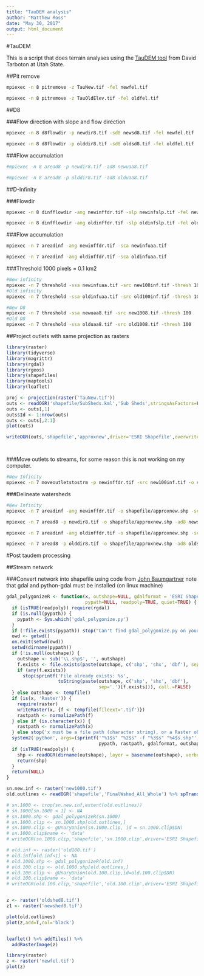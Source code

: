 ```yaml
---
title: "TauDEM analysis"
author: "Matthew Ross"
date: "May 30, 2017"
output: html_document
---
```




#TauDEM

This is a script that does terrain analyses using the [TauDEM tool](http://hydrology.usu.edu/taudem/taudem5/index.html) from David Tarboton at Utah State. 


##Pit remove
```bash
mpiexec -n 8 pitremove -z TauNew.tif -fel newfel.tif

mpiexec -n 8 pitremove -z TauOldElev.tif -fel oldfel.tif
```

##D8 

###Flow direction with slope and flow direction
```bash
mpiexec -n 8 d8flowdir -p newdir8.tif -sd8 newsd8.tif -fel newfel.tif

mpiexec -n 8 d8flowdir -p olddir8.tif -sd8 oldsd8.tif -fel oldfel.tif

```

###Flow accumulation
```bash
#mpiexec -n 8 aread8 -p newdir8.tif -ad8 newuaa8.tif

#mpiexec -n 8 aread8 -p olddir8.tif -ad8 olduaa8.tif
```


##D-Infinity

###Flowdir
```bash
mpiexec -n 8 dinfflowdir -ang newinffdr.tif -slp newinfslp.tif -fel newfel.tif

mpiexec -n 8 dinfflowdir -ang oldinffdr.tif -slp oldinfslp.tif -fel oldfel.tif


```

###Flow accumulation
```bash
mpiexec -n 7 areadinf -ang newinffdr.tif -sca newinfuaa.tif

mpiexec -n 7 areadinf -ang oldinffdr.tif -sca oldinfuaa.tif

```

###Threshold 1000 pixels = 0.1 km2

```bash

#New infinity
mpiexec -n 7 threshold -ssa newinfuaa.tif -src new100inf.tif -thresh 100
#Old infinity 
mpiexec -n 7 threshold -ssa oldinfuaa.tif -src old100inf.tif -thresh 100

#New D8 
mpiexec -n 7 threshold -ssa newuaa8.tif -src new1008.tif -thresh 100
#Old D8
mpiexec -n 7 threshold -ssa olduaa8.tif -src old1008.tif -thresh 100


```


##Project outlets with same projection as rasters
```r

library(raster)
library(tidyverse)
library(magrittr)
library(rgdal)
library(rgeos)
library(shapefiles)
library(maptools)
library(leaflet)

proj <- projection(raster('TauNew.tif'))
outs <- readOGR('shapefile/SubSheds.kml','Sub Sheds',stringsAsFactors=F) %>% spTransform(.,proj)
outs <- outs[,1]
outs$Id <- 1:nrow(outs)
outs <- outs[,2:1]
plot(outs)

writeOGR(outs,'shapefile','approxnew',driver='ESRI Shapefile',overwrite_layer = T)




```



###Move outlets to streams, for some reason this is not working on my computer. 
```bash

#New Infinity
mpiexec -n 7 moveoutletstostrm -p newinffdr.tif -src new100inf.tif -o shapefile/approxnew.shp -om shapefile/snapinfnew.shp -md 30


```

###Delineate watersheds

```bash
#New Infinity
mpiexec -n 7 areadinf -ang newinffdr.tif -o shapefile/approxnew.shp -sca newshedinf.tif

mpiexec -n 7 aread8 -p newdir8.tif -o shapefile/approxnew.shp -ad8 newshed8.tif

mpiexec -n 7 areadinf -ang oldinffdr.tif -o shapefile/approxnew.shp -sca oldshedinf.tif

mpiexec -n 7 aread8 -p olddir8.tif -o shapefile/approxnew.shp -ad8 oldshed8.tif

```




#Post taudem processing


##Stream network

###Convert network into shapefile using code from [John Baumgartner](https://johnbaumgartner.wordpress.com/2012/07/26/getting-rasters-into-shape-from-r/) note that gdal and python-gdal must be installed (on linux machine)

```r


gdal_polygonizeR <- function(x, outshape=NULL, gdalformat = 'ESRI Shapefile',
                             pypath=NULL, readpoly=TRUE, quiet=TRUE) {
  if (isTRUE(readpoly)) require(rgdal)
  if (is.null(pypath)) {
    pypath <- Sys.which('gdal_polygonize.py')
  }
  if (!file.exists(pypath)) stop("Can't find gdal_polygonize.py on your system.")
  owd <- getwd()
  on.exit(setwd(owd))
  setwd(dirname(pypath))
  if (!is.null(outshape)) {
    outshape <- sub('\\.shp$', '', outshape)
    f.exists <- file.exists(paste(outshape, c('shp', 'shx', 'dbf'), sep='.'))
    if (any(f.exists))
      stop(sprintf('File already exists: %s',
                   toString(paste(outshape, c('shp', 'shx', 'dbf'),
                                  sep='.')[f.exists])), call.=FALSE)
  } else outshape <- tempfile()
  if (is(x, 'Raster')) {
    require(raster)
    writeRaster(x, {f <- tempfile(fileext='.tif')})
    rastpath <- normalizePath(f)
  } else if (is.character(x)) {
    rastpath <- normalizePath(x)
  } else stop('x must be a file path (character string), or a Raster object.')
  system2('python', args=(sprintf('"%1$s" "%2$s" -f "%3$s" "%4$s.shp"',
                                  pypath, rastpath, gdalformat, outshape)))
  if (isTRUE(readpoly)) {
    shp <- readOGR(dirname(outshape), layer = basename(outshape), verbose=!quiet)
    return(shp)
  }
  return(NULL)
}

sn.new.inf <- raster('new1000.tif')
old.outlines <- readOGR('shapefile','FinalWshed_All_Whole') %>% spTransform(.,projection(sn.new.inf))

# sn.1000 <- crop(sn.new.inf,extent(old.outlines)) 
# sn.1000[sn.1000 < 1] <- NA
# sn.1000.shp <- gdal_polygonizeR(sn.1000)
# sn.1000.clip <- sn.1000.shp[old.outlines,] 
# sn.1000.clip <- gUnaryUnion(sn.1000.clip, id = sn.1000.clip$DN)
# sn.1000.clip$name <- 'data'
# writeOGR(sn.1000.clip,'shapefile','sn.1000.clip',driver='ESRI Shapefile',overwrite_layer = T)

# old.inf <- raster('old100.tif')
# old.inf[old.inf<1] <- NA
# old.1000.shp <- gdal_polygonizeR(old.inf)
# old.100.clip <- old.1000.shp[old.outlines,]
# old.100.clip <- gUnaryUnion(old.100.clip,id=old.100.clip$DN)
# old.100.clip$name <- 'data'
# writeOGR(old.100.clip,'shapefile','old.100.clip',driver='ESRI Shapefile')


z <- raster('oldshed8.tif')  
z1 <- raster('newshed8.tif')

plot(old.outlines)
plot(z,add=T,col='black')


leaflet() %>% addTiles() %>%
  addRasterImage(z)


```


```r
library(raster)
z <- raster('newfel.tif')
plot(z)
```

